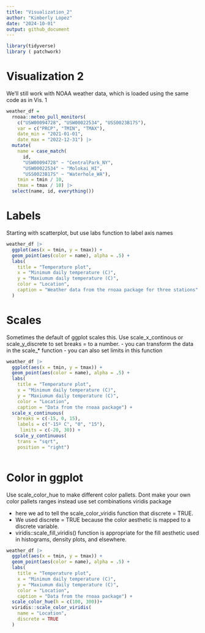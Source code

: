 ```yaml
---
title: "Visualization_2"
author: "Kimberly Lopez"
date: "2024-10-01"
output: github_document
---
```


```r
library(tidyverse)
library ( patchwork)
```

# Visualization 2

We’ll still work with NOAA weather data, which is loaded using the same code as in Vis. 1
```r
weather_df = 
  rnoaa::meteo_pull_monitors(
    c("USW00094728", "USW00022534", "USS0023B17S"),
    var = c("PRCP", "TMIN", "TMAX"), 
    date_min = "2021-01-01",
    date_max = "2022-12-31") |>
  mutate(
    name = case_match(
      id, 
      "USW00094728" ~ "CentralPark_NY", 
      "USW00022534" ~ "Molokai_HI",
      "USS0023B17S" ~ "Waterhole_WA"),
    tmin = tmin / 10,
    tmax = tmax / 10) |>
  select(name, id, everything())
```

# Labels 
Starting with scatterplot, but use labs function to label axis names

```r
weather_df |> 
  ggplot(aes(x = tmin, y = tmax)) + 
  geom_point(aes(color = name), alpha = .5) + 
  labs(
    title = "Temperature plot",
    x = "Minimum daily temperature (C)",
    y = "Maxiumum daily temperature (C)",
    color = "Location",
    caption = "Weather data from the rnoaa package for three stations"
  )
```

# Scales

Sometimes the default of ggplot scales this. Use scale_x_continous or scale_y_discrete to set breaks = to a number.
- you can transform the data in the scale_* function
- you can also set limits in this function 

```r
weather_df |> 
  ggplot(aes(x = tmin, y = tmax)) + 
  geom_point(aes(color = name), alpha = .5) + 
  labs(
    title = "Temperature plot",
    x = "Minimum daily temperature (C)",
    y = "Maxiumum daily temperature (C)",
    color = "Location",
    caption = "Data from the rnoaa package") + 
  scale_x_continuous(
    breaks = c(-15, 0, 15), 
    labels = c("-15º C", "0", "15"),
     limits = c(-20, 30)) + 
   scale_y_continuous(
    trans = "sqrt", 
    position = "right")
  
```

# Color in ggplot

Use scale_color_hue to make different color pallets. Dont make your own color pallets ranges instead use set combinations viridis package 

- here we ad to tell the scale_color_viridis function that discrete = TRUE. 
- We used discrete = TRUE because the color aesthetic is mapped to a discrete variable.
- viridis::scale_fill_viridis() function is appropriate for the fill aesthetic used in histograms, density plots, and elsewhere.


```r
weather_df |> 
  ggplot(aes(x = tmin, y = tmax)) + 
  geom_point(aes(color = name), alpha = .5) + 
  labs(
    title = "Temperature plot",
    x = "Minimum daily temperature (C)",
    y = "Maxiumum daily temperature (C)",
    color = "Location",
    caption = "Data from the rnoaa package") + 
  scale_color_hue(h = c(100, 300))+ 
  viridis::scale_color_viridis(
    name = "Location", 
    discrete = TRUE
  )
```

